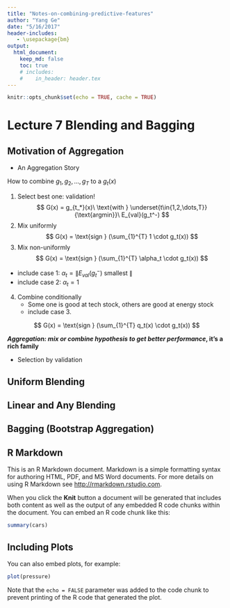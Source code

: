 ```yaml
---
title: "Notes-on-combining-predictive-features"
author: "Yang Ge"
date: "5/16/2017"
header-includes:
   - \usepackage{bm}
output:
  html_document:
    keep_md: false
    toc: true
    # includes:
    #    in_header: header.tex
---
```


```r
knitr::opts_chunk$set(echo = TRUE, cache = TRUE)
```

# Lecture 7 Blending and Bagging

## Motivation of Aggregation

* An Aggregation Story

How to combine $g_1, g_2, \dots, g_T$ to a $g_t(x)$

1. Select best one: validation!
$$
G(x) = g_{t_*}(x)\ \text{with } \underset{t\in{1,2,\dots,T}}{\text{argmin}}\ E_{val}(g_t^-)
$$
2. Mix uniformly
$$
G(x) = \text{sign } (\sum_{1}^{T} 1 \cdot g_t(x))
$$
3. Mix non-uniformly
$$
G(x) = \text{sign } (\sum_{1}^{T} \alpha_t \cdot g_t(x))
$$
  * include case 1: $\alpha_t = \| E_{val}(g_t^-)\ \text{smallest } \|$
  * include case 2: $\alpha_t = 1$
4. Combine conditionally
    * Some one is good at tech stock, others are good at energy stock
    * include case 3.

$$
G(x) = \text{sign } (\sum_{1}^{T} q_t(x) \cdot g_t(x))
$$

**_Aggregation: mix or combine hypothesis to get better performance_, it's a rich family**

* Selection by validation

## Uniform Blending

## Linear and Any Blending

## Bagging (Bootstrap Aggregation)

## R Markdown

This is an R Markdown document. Markdown is a simple formatting syntax for authoring HTML, PDF, and MS Word documents. For more details on using R Markdown see <http://rmarkdown.rstudio.com>.

When you click the **Knit** button a document will be generated that includes both content as well as the output of any embedded R code chunks within the document. You can embed an R code chunk like this:

```r
summary(cars)
```

## Including Plots

You can also embed plots, for example:

```r
plot(pressure)
```

Note that the `echo = FALSE` parameter was added to the code chunk to prevent printing of the R code that generated the plot.
